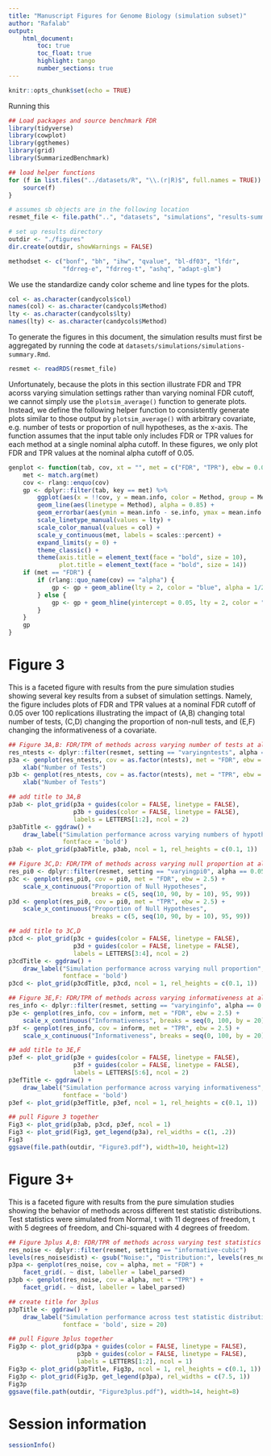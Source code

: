 ```yaml
---
title: "Manuscript Figures for Genome Biology (simulation subset)"
author: "Rafalab"
output: 
    html_document:
        toc: true
        toc_float: true
        highlight: tango
        number_sections: true
---
```


```r
knitr::opts_chunk$set(echo = TRUE)
```

Running this

```r
## Load packages and source benchmark FDR
library(tidyverse)
library(cowplot)
library(ggthemes)
library(grid)
library(SummarizedBenchmark)

## load helper functions
for (f in list.files("../datasets/R", "\\.(r|R)$", full.names = TRUE)) {
    source(f)
}

# assumes sb objects are in the following location
resmet_file <- file.path("..", "datasets", "simulations", "results-summary", "result-metrics.rds")

# set up results directory
outdir <- "./figures"
dir.create(outdir, showWarnings = FALSE)

methodset <- c("bonf", "bh", "ihw", "qvalue", "bl-df03", "lfdr",
               "fdrreg-e", "fdrreg-t", "ashq", "adapt-glm")
```

We use the standardize candy color scheme and line types for the plots.

```r
col <- as.character(candycols$col)
names(col) <- as.character(candycols$Method)
lty <- as.character(candycols$lty)
names(lty) <- as.character(candycols$Method)
```

To generate the figures in this document, the simulation results must first be aggregated by running the code at `datasets/simulations/simulations-summary.Rmd`.

```r
resmet <- readRDS(resmet_file)
```

Unfortunately, because the plots in this section illustrate FDR and TPR acorss varying simulation settings rather than varying nominal FDR cutoff, we cannot simply use the `plotsim_average()` function to generate plots. Instead, we define the following helper function to consistently generate plots similar to those output by `plotsim_average()` with arbitrary covariate, e.g. number of tests or proportion of null hypotheses, as the x-axis. The function assumes that the input table only includes FDR or TPR values for each method at a single nominal alpha cutoff. In these figures, we only plot FDR and TPR values at the nominal alpha cutoff of 0.05.

```r
genplot <- function(tab, cov, xt = "", met = c("FDR", "TPR"), ebw = 0.0025) {
    met <- match.arg(met)
    cov <- rlang::enquo(cov)
    gp <- dplyr::filter(tab, key == met) %>%
        ggplot(aes(x = !!cov, y = mean.info, color = Method, group = Method)) +
        geom_line(aes(linetype = Method), alpha = 0.85) +
        geom_errorbar(aes(ymin = mean.info - se.info, ymax = mean.info + se.info), width = ebw, alpha=0.5) +
        scale_linetype_manual(values = lty) + 
        scale_color_manual(values = col) +
        scale_y_continuous(met, labels = scales::percent) +
        expand_limits(y = 0) +
        theme_classic() +
        theme(axis.title = element_text(face = "bold", size = 10),
              plot.title = element_text(face = "bold", size = 14))
    if (met == "FDR") {
        if (rlang::quo_name(cov) == "alpha") {
            gp <- gp + geom_abline(lty = 2, color = "blue", alpha = 1/2) 
        } else {
            gp <- gp + geom_hline(yintercept = 0.05, lty = 2, color = "blue", alpha = 1/2) 
        }
    }
    gp
}
```

# Figure 3

This is a faceted figure with results from the pure simulation studies showing several key results from a subset of simulation settings. Namely, the figure includes plots of FDR and TPR values at a nominal FDR cutoff of 0.05 over 100 replications illustrating the impact of (A,B) changing total number of tests, (C,D) changing the proportion of non-null tests, and (E,F) changing the informativeness of a covariate. 

```r
## Figure 3A,B: FDR/TPR of methods across varying number of tests at alpha = 0.05
res_ntests <- dplyr::filter(resmet, setting == "varyingntests", alpha == 0.05)
p3a <- genplot(res_ntests, cov = as.factor(ntests), met = "FDR", ebw = 0.15) +
    xlab("Number of Tests")
p3b <- genplot(res_ntests, cov = as.factor(ntests), met = "TPR", ebw = 0.15) +
    xlab("Number of Tests")

## add title to 3A,B
p3ab <- plot_grid(p3a + guides(color = FALSE, linetype = FALSE),
                  p3b + guides(color = FALSE, linetype = FALSE),
                  labels = LETTERS[1:2], ncol = 2)
p3abTitle <- ggdraw() +
    draw_label("Simulation performance across varying numbers of hypotheses",
               fontface = 'bold')
p3ab <- plot_grid(p3abTitle, p3ab, ncol = 1, rel_heights = c(0.1, 1))

## Figure 3C,D: FDR/TPR of methods across varying null proportion at alpha = 0.05
res_pi0 <- dplyr::filter(resmet, setting == "varyingpi0", alpha == 0.05)
p3c <- genplot(res_pi0, cov = pi0, met = "FDR", ebw = 2.5) +
    scale_x_continuous("Proportion of Null Hypotheses",
                       breaks = c(5, seq(10, 90, by = 10), 95, 99))
p3d <- genplot(res_pi0, cov = pi0, met = "TPR", ebw = 2.5) +
    scale_x_continuous("Proportion of Null Hypotheses",
                       breaks = c(5, seq(10, 90, by = 10), 95, 99))

## add title to 3C,D
p3cd <- plot_grid(p3c + guides(color = FALSE, linetype = FALSE),
                  p3d + guides(color = FALSE, linetype = FALSE),
                  labels = LETTERS[3:4], ncol = 2)
p3cdTitle <- ggdraw() +
    draw_label("Simulation performance across varying null proportion",
               fontface = 'bold')
p3cd <- plot_grid(p3cdTitle, p3cd, ncol = 1, rel_heights = c(0.1, 1))

## Figure 3E,F: FDR/TPR of methods across varying informativeness at alpha = 0.05
res_info <- dplyr::filter(resmet, setting == "varyinginfo", alpha == 0.05)
p3e <- genplot(res_info, cov = inform, met = "FDR", ebw = 2.5) +
    scale_x_continuous("Informativeness", breaks = seq(0, 100, by = 20))
p3f <- genplot(res_info, cov = inform, met = "TPR", ebw = 2.5) +
    scale_x_continuous("Informativeness", breaks = seq(0, 100, by = 20))

## add title to 3E,F
p3ef <- plot_grid(p3e + guides(color = FALSE, linetype = FALSE),
                  p3f + guides(color = FALSE, linetype = FALSE),
                  labels = LETTERS[5:6], ncol = 2)
p3efTitle <- ggdraw() +
    draw_label("Simulation performance across varying informativeness",
               fontface = 'bold')
p3ef <- plot_grid(p3efTitle, p3ef, ncol = 1, rel_heights = c(0.1, 1))

## pull Figure 3 together
Fig3 <- plot_grid(p3ab, p3cd, p3ef, ncol = 1)
Fig3 <- plot_grid(Fig3, get_legend(p3a), rel_widths = c(1, .2))
Fig3
ggsave(file.path(outdir, "Figure3.pdf"), width=10, height=12)
```

# Figure 3+

This is a faceted figure with results from the pure simulation studies showing the behavior of methods across different test statistic distributions. Test statistics were simulated from Normal, t with 11 degrees of freedom, t with 5 degrees of freedom, and Chi-squared with 4 degrees of freedom. 

```r
## Figure 3plus A,B: FDR/TPR of methods across varying test statistics distribution
res_noise <- dplyr::filter(resmet, setting == "informative-cubic")
levels(res_noise$dist) <- gsub("Noise:", "Distribution:", levels(res_noise$dist))
p3pa <- genplot(res_noise, cov = alpha, met = "FDR") +
    facet_grid(. ~ dist, labeller = label_parsed)
p3pb <- genplot(res_noise, cov = alpha, met = "TPR") +
    facet_grid(. ~ dist, labeller = label_parsed)

## create title for 3plus
p3pTitle <- ggdraw() +
    draw_label("Simulation performance across test statistic distributions",
               fontface = 'bold', size = 20)

## pull Figure 3plus together
Fig3p <- plot_grid(p3pa + guides(color = FALSE, linetype = FALSE),
                   p3pb + guides(color = FALSE, linetype = FALSE),
                   labels = LETTERS[1:2], ncol = 1)
Fig3p <- plot_grid(p3pTitle, Fig3p, ncol = 1, rel_heights = c(0.1, 1))
Fig3p <- plot_grid(Fig3p, get_legend(p3pa), rel_widths = c(7.5, 1))
Fig3p
ggsave(file.path(outdir, "Figure3plus.pdf"), width=14, height=8)
```

# Session information

```r
sessionInfo()
```
